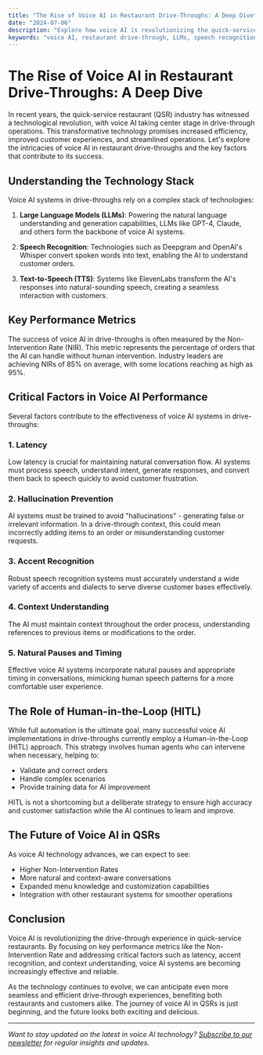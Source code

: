 ```yaml
---
title: "The Rise of Voice AI in Restaurant Drive-Throughs: A Deep Dive"
date: "2024-07-06"
description: "Explore how voice AI is revolutionizing the quick-service restaurant industry, focusing on drive-through operations, AI technologies, and performance metrics."
keywords: "voice AI, restaurant drive-through, LLMs, speech recognition, text-to-speech, AI testing, quick-service restaurants"
---
```


# The Rise of Voice AI in Restaurant Drive-Throughs: A Deep Dive

In recent years, the quick-service restaurant (QSR) industry has witnessed a technological revolution, with voice AI taking center stage in drive-through operations. This transformative technology promises increased efficiency, improved customer experiences, and streamlined operations. Let's explore the intricacies of voice AI in restaurant drive-throughs and the key factors that contribute to its success.

## Understanding the Technology Stack

Voice AI systems in drive-throughs rely on a complex stack of technologies:

1. **Large Language Models (LLMs)**: Powering the natural language understanding and generation capabilities, LLMs like GPT-4, Claude, and others form the backbone of voice AI systems.

2. **Speech Recognition**: Technologies such as Deepgram and OpenAI's Whisper convert spoken words into text, enabling the AI to understand customer orders.

3. **Text-to-Speech (TTS)**: Systems like ElevenLabs transform the AI's responses into natural-sounding speech, creating a seamless interaction with customers.

## Key Performance Metrics

The success of voice AI in drive-throughs is often measured by the Non-Intervention Rate (NIR). This metric represents the percentage of orders that the AI can handle without human intervention. Industry leaders are achieving NIRs of 85% on average, with some locations reaching as high as 95%.

## Critical Factors in Voice AI Performance

Several factors contribute to the effectiveness of voice AI systems in drive-throughs:

### 1. Latency

Low latency is crucial for maintaining natural conversation flow. AI systems must process speech, understand intent, generate responses, and convert them back to speech quickly to avoid customer frustration.

### 2. Hallucination Prevention

AI systems must be trained to avoid "hallucinations" - generating false or irrelevant information. In a drive-through context, this could mean incorrectly adding items to an order or misunderstanding customer requests.

### 3. Accent Recognition

Robust speech recognition systems must accurately understand a wide variety of accents and dialects to serve diverse customer bases effectively.

### 4. Context Understanding

The AI must maintain context throughout the order process, understanding references to previous items or modifications to the order.

### 5. Natural Pauses and Timing

Effective voice AI systems incorporate natural pauses and appropriate timing in conversations, mimicking human speech patterns for a more comfortable user experience.

## The Role of Human-in-the-Loop (HITL)

While full automation is the ultimate goal, many successful voice AI implementations in drive-throughs currently employ a Human-in-the-Loop (HITL) approach. This strategy involves human agents who can intervene when necessary, helping to:

- Validate and correct orders
- Handle complex scenarios
- Provide training data for AI improvement

HITL is not a shortcoming but a deliberate strategy to ensure high accuracy and customer satisfaction while the AI continues to learn and improve.

## The Future of Voice AI in QSRs

As voice AI technology advances, we can expect to see:

- Higher Non-Intervention Rates
- More natural and context-aware conversations
- Expanded menu knowledge and customization capabilities
- Integration with other restaurant systems for smoother operations

## Conclusion

Voice AI is revolutionizing the drive-through experience in quick-service restaurants. By focusing on key performance metrics like the Non-Intervention Rate and addressing critical factors such as latency, accent recognition, and context understanding, voice AI systems are becoming increasingly effective and reliable.

As the technology continues to evolve, we can anticipate even more seamless and efficient drive-through experiences, benefiting both restaurants and customers alike. The journey of voice AI in QSRs is just beginning, and the future looks both exciting and delicious.

---

*Want to stay updated on the latest in voice AI technology? [Subscribe to our newsletter](#) for regular insights and updates.*